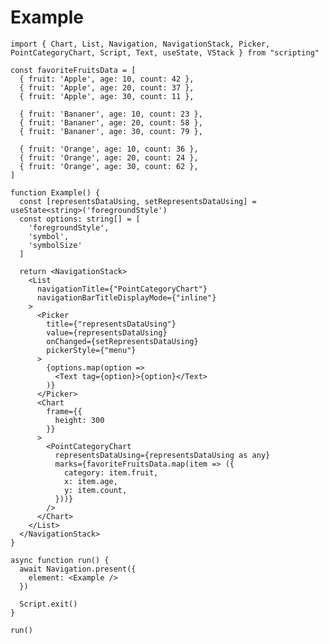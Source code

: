 # Example

```tsx
import { Chart, List, Navigation, NavigationStack, Picker, PointCategoryChart, Script, Text, useState, VStack } from "scripting"

const favoriteFruitsData = [
  { fruit: 'Apple', age: 10, count: 42 },
  { fruit: 'Apple', age: 20, count: 37 },
  { fruit: 'Apple', age: 30, count: 11 },

  { fruit: 'Bananer', age: 10, count: 23 },
  { fruit: 'Bananer', age: 20, count: 58 },
  { fruit: 'Bananer', age: 30, count: 79 },

  { fruit: 'Orange', age: 10, count: 36 },
  { fruit: 'Orange', age: 20, count: 24 },
  { fruit: 'Orange', age: 30, count: 62 },
]

function Example() {
  const [representsDataUsing, setRepresentsDataUsing] = useState<string>('foregroundStyle')
  const options: string[] = [
    'foregroundStyle',
    'symbol',
    'symbolSize'
  ]

  return <NavigationStack>
    <List
      navigationTitle={"PointCategoryChart"}
      navigationBarTitleDisplayMode={"inline"}
    >
      <Picker
        title={"representsDataUsing"}
        value={representsDataUsing}
        onChanged={setRepresentsDataUsing}
        pickerStyle={"menu"}
      >
        {options.map(option =>
          <Text tag={option}>{option}</Text>
        )}
      </Picker>
      <Chart
        frame={{
          height: 300
        }}
      >
        <PointCategoryChart
          representsDataUsing={representsDataUsing as any}
          marks={favoriteFruitsData.map(item => ({
            category: item.fruit,
            x: item.age,
            y: item.count,
          }))}
        />
      </Chart>
    </List>
  </NavigationStack>
}

async function run() {
  await Navigation.present({
    element: <Example />
  })

  Script.exit()
}

run()
```